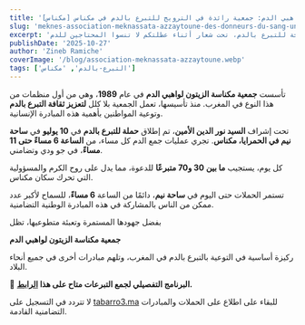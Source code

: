 ```yaml
---
title: '[مكناس] جمعية مكناسة الزيتون لواهبي الدم: جمعية رائدة في الترويج للتبرع بالدم في مكناس'
slug: 'meknes-association-meknassata-azzaytoune-des-donneurs-du-sang-une-association-pionniere-pour-la-promotion-du-don-de-sang-a-meknes'
excerpt: 'تنظم جمعية مكناسة الزيتون لواهبي للدم تحت اشراف الوكالة المغربية للدم و مشتقاته بجهة فاس مكناس حملات مفتوحة للتبرع بالدم، تحت شعار أثناء عطلتكم لا تنسوا المحتاجين للدم.'
publishDate: '2025-10-27'
author: 'Zineb Ramiche'
coverImage: '/blog/association-meknassata-azzaytoune.webp'
tags: ['التبرع-بالدم', 'مكناس']
---
```


تأسست **جمعية مكناسة الزيتون لواهبي الدم** في عام **1989**، وهي من أول منظمات من هذا النوع في المغرب. منذ تأسيسها، تعمل الجمعية بلا كلل **لتعزيز ثقافة التبرع بالدم** وتوعية المواطنين بأهمية هذه المبادرة الإنسانية.

تحت إشراف **السيد نور الدين الأمين**، تم إطلاق **حملة للتبرع بالدم** في **10 يوليو** في **ساحة نيم في الحمرايا، مكناس**. تجري عمليات جمع الدم كل مساء، من **الساعة 6 مساءً حتى 11 مساءً**، في جو ودي وتضامني.

كل يوم، يستجيب **ما بين 30 و70 متبرعًا** للدعوة، مما يدل على روح الكرم والمسؤولية التي تحرك سكان مكناس.

تستمر الحملات حتى اليوم في **ساحة نيم**، دائمًا من الساعة **6 مساءً**، للسماح لأكبر عدد ممكن من الناس بالمشاركة في هذه المبادرة الوطنية التضامنية.

بفضل جهودها المستمرة وتعبئة متطوعيها، تظل

**جمعية مكناسة الزيتون لواهبي الدم**

ركيزة أساسية في التوعية بالتبرع بالدم في المغرب، وتلهم مبادرات أخرى في جميع أنحاء البلاد.

🔗 **البرنامج التفصيلي لجمع التبرعات متاح على هذا [الرابط](https://tabarro3.ma/campaigns).**

لا تتردد في التسجيل على [tabarro3.ma](http://tabarro3.ma) للبقاء على اطلاع على الحملات والمبادرات التضامنية القادمة.
